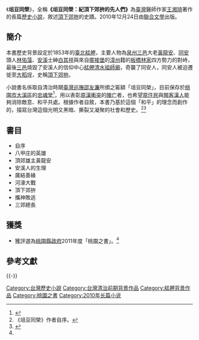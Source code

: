 {{Infobox Book 
|書名      = 俎豆同榮
|圖像      = [[File:俎豆同榮.jpg|200px]]
|圖像說明  = 小說初版封面
|作者      = [[王湘琦|王湘琦]]
|原名      = 俎豆同榮：紀頂下郊拚的先人們
|中文書名  = 
|譯者      = 
|插圖      = 
|封面設計  = 
|出版地    = {{TWN}}
|語言      = [[繁體中文|繁體中文]]、[[臺語文|臺語文]]
|系列      = 
|題材      = [[頂下郊拚|頂下郊拚]]
|類型      = [[歷史小說|歷史小說]]
|出版者    = [[聯合文學|聯合文學]]
|出版日期  = 2010年12月24日
|中文版    = 
|媒介      = 平裝
|頁數      = 336頁
|開本      = 
|isbn      = 978-9-5752-2912-2
|oclc      =  <!-- OCLC -->
|杜威十進制圖書分類法= 
|美國國會圖書館圖書分類法= 
|上一部作品= 《[[無卵頭家|無卵頭家]]》
|下一部作品= 
|引用      = 
|被引用    = 
}}
《'''俎豆同榮'''》，全稱'''《俎豆同榮：紀頂下郊拚的先人們》'''為[[臺灣|臺灣]]醫師作家[[王湘琦|王湘琦]]著作的長篇[[歷史小說|歷史小說]]，敘述[[頂下郊拚|頂下郊拚]]的史蹟。2010年12月24日由[[聯合文學|聯合文學]]出版。

== 簡介 ==
本書歷史背景設定於1853年的[[臺北|臺北]][[艋舺|艋舺]]，主要人物為[[泉州三邑|泉州三邑]]大老[[黃龍安|黃龍安]]、[[同安|同安]]頭人[[林佑藻|林佑藻]]、[[安溪|安溪]]士紳[[白其祥|白其祥]]與來自[[擺接堡|擺接堡]]的[[漳州|漳州]]籍的[[板橋林家|板橋林家]]四方勢力的對峙，最後[[三邑|三邑]]燒毀了安溪人的信仰中心[[艋舺清水祖師廟|艋舺清水祖師廟]]，奇襲了同安人，同安人被迫遷徙至[[大稻埕|大稻埕]]，史稱[[頂下郊拚|頂下郊拚]]。

小說書名係取自清治時期[[臺灣巡撫|臺灣巡撫]][[邵友濂|邵友濂]]所頒之匾額「俎豆同榮」，目前保存於[[桃園市|桃園市]][[大溪區|大溪區]]的[[忠魂堂|忠魂堂]]<ref>{{Cite web |url=http://paper.udn.com/udnpaper/PIM0002/186521/web/ |title=聯合文學電子報 |accessdate=2015-01-14 |archive-date=2015-01-14 |archive-url=https://web.archive.org/web/20150114193225/http://paper.udn.com/udnpaper/PIM0002/186521/web/ |dead-url=no }}</ref>，用以表彰[[原漢衝突|原漢衝突]]的[[陣亡|陣亡]]者，也希望[[台灣原住民|原住民]]與[[閩南人|閩]][[客家人|客]][[漢人|漢人]]能夠消除敵意、和平共處。根據作者自敘，本書乃基於這個「和平」的理念而創作的，描寫台灣這個光明又黑暗、撕裂又凝聚的社會和歷史。<ref>《俎豆同榮》作者自序。</ref><ref name="雜誌櫃">{{Cite web |url=http://mag.nownews.com/article.php?mag=7-37-9195 |title=王湘琦一個作家的勇敢再生 - 今日新聞雜誌櫃 |accessdate=2015-01-14 |archive-date=2015-01-03 |archive-url=https://web.archive.org/web/20150103225317/http://mag.nownews.com/article.php?mag=7-37-9195 |dead-url=yes }}</ref>

== 書目 ==
* 自序
* 八甲庄的英雄  
* 頂郊雄主黃龍安   
* 安溪人的生理 
* 廣結善緣 
* 河濠大戰   
* 頂下郊拚 
* 攜神敗逃 
* 三郊總長

== 獲獎 ==
* 獲評選為[[桃園縣政府|桃園縣政府]]2011年度「桃園之書」。<ref name="雜誌櫃"></ref>

== 參考文獻 ==
{{Reflist}}

{{-}}
{{王湘琦}}

[[Category:台灣歷史小說|Category:台灣歷史小說]]
[[Category:台灣清治前期背景作品|Category:台灣清治前期背景作品]]
[[Category:艋舺背景作品|Category:艋舺背景作品]]
[[Category:桃園之書|Category:桃園之書]]
[[Category:2010年长篇小说|Category:2010年长篇小说]]